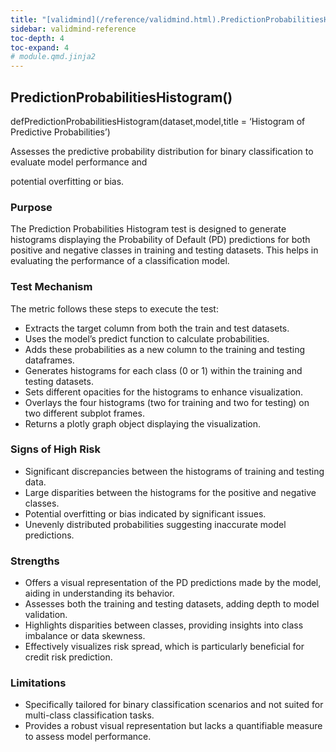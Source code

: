 ```yaml
---
title: "[validmind](/reference/validmind.html).PredictionProbabilitiesHistogram"
sidebar: validmind-reference
toc-depth: 4
toc-expand: 4
# module.qmd.jinja2
---
```


<!-- function.qmd.jinja2 -->

## PredictionProbabilitiesHistogram[()]{.muted}

<!-- signatures.jinja2 -->

::: {.signature}

<span class="kw">def</span><span class="name">PredictionProbabilitiesHistogram</span>(<span class="params"><span class="n">dataset</span><span class="muted">,</span></span><span class="params"><span class="n">model</span><span class="muted">,</span></span><span class="params"><span class="n">title</span><span class="o"> = </span><span class="kc">'Histogram of Predictive Probabilities'</span></span>)

:::

<!-- docstring.jinja2 -->

Assesses the predictive probability distribution for binary classification to evaluate model performance and

potential overfitting or bias.

### Purpose

The Prediction Probabilities Histogram test is designed to generate histograms displaying the Probability of Default (PD) predictions for both positive and negative classes in training and testing datasets. This helps in evaluating the performance of a classification model.

### Test Mechanism

The metric follows these steps to execute the test:

- Extracts the target column from both the train and test datasets.
- Uses the model's predict function to calculate probabilities.
- Adds these probabilities as a new column to the training and testing dataframes.
- Generates histograms for each class (0 or 1) within the training and testing datasets.
- Sets different opacities for the histograms to enhance visualization.
- Overlays the four histograms (two for training and two for testing) on two different subplot frames.
- Returns a plotly graph object displaying the visualization.

### Signs of High Risk

- Significant discrepancies between the histograms of training and testing data.
- Large disparities between the histograms for the positive and negative classes.
- Potential overfitting or bias indicated by significant issues.
- Unevenly distributed probabilities suggesting inaccurate model predictions.

### Strengths

- Offers a visual representation of the PD predictions made by the model, aiding in understanding its behavior.
- Assesses both the training and testing datasets, adding depth to model validation.
- Highlights disparities between classes, providing insights into class imbalance or data skewness.
- Effectively visualizes risk spread, which is particularly beneficial for credit risk prediction.

### Limitations

- Specifically tailored for binary classification scenarios and not suited for multi-class classification tasks.
- Provides a robust visual representation but lacks a quantifiable measure to assess model performance.
